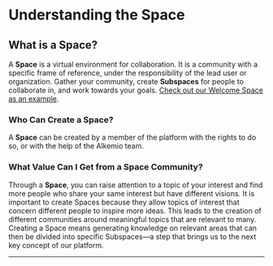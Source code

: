 # Understanding the Space

## What is a Space?

A **Space** is a virtual environment for collaboration. It is a community with a specific frame of reference, under the responsibility of the lead user or organization. Gather your community, create **Subspaces** for people to collaborate in, and work towards your goals. [Check out our Welcome Space as an example](https://alkem.io/welcome-space/dashboard).

### Who Can Create a Space?

A **Space** can be created by a member of the platform with the rights to do so, or with the help of the Alkemio team. 

### What Value Can I Get from a Space Community?

Through a **Space**, you can raise attention to a topic of your interest and find more people who share your same interest but have different visions. It is important to create Spaces because they allow topics of interest that concern different people to inspire more ideas. This leads to the creation of different communities around meaningful topics that are relevant to many. Creating a Space means generating knowledge on relevant areas that can then be divided into specific Subspaces—a step that brings us to the next key concept of our platform.

---
